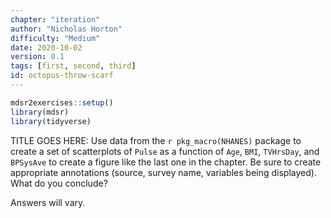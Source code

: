 ```yaml
---
chapter: "iteration"
author: "Nicholas Horton"
difficulty: "Medium"
date: 2020-10-02 
version: 0.1
tags: [first, second, third]
id: octopus-throw-scarf
---
```


```r
mdsr2exercises::setup()
library(mdsr)
library(tidyverse)
```

TITLE GOES HERE: Use data from the `r pkg_macro(NHANES)` package to create a set of scatterplots of `Pulse` as a function of `Age`, `BMI`, `TVHrsDay`, and `BPSysAve` to create a figure like the last one in the chapter.
Be sure to create appropriate annotations (source, survey name, variables being displayed).
What do you conclude?

 <!--begin-answer-->

Answers will vary.

 <!--end-answer-->
